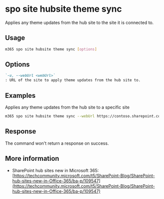 
# spo site hubsite theme sync

Applies any theme updates from the hub site to the site it is connected to.

## Usage

```sh
m365 spo site hubsite theme sync [options]
```

## Options

```md definition-list
`-u, --webUrl <webUrl>`
: URL of the site to apply theme updates from the hub site to.
```

<Global />

## Examples

Applies any theme updates from the hub site to a specific site

```sh
m365 spo site hubsite theme sync --webUrl https://contoso.sharepoint.com/sites/project-x
```

## Response

The command won't return a response on success.

## More information

- SharePoint hub sites new in Microsoft 365: [https://techcommunity.microsoft.com/t5/SharePoint-Blog/SharePoint-hub-sites-new-in-Office-365/ba-p/109547](https://techcommunity.microsoft.com/t5/SharePoint-Blog/SharePoint-hub-sites-new-in-Office-365/ba-p/109547)
